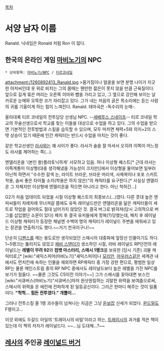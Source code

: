 [[목차]]

= 서양 남자 이름 =
Ranald. 닉네임은 Ronald 처럼 Ron 이 많다.

== 한국의 온라인 게임 [[마비노기]]의 NPC ==
 * 상위항목: [[마비노기/NPC]] / [[티르코네일]]

attachment:/1260892413_Ranald.jpg
>몸가짐이나 얼굴을 보면 분명 나이가 지긋한 아저씨인데 옷 위로 비치는 그의 몸매는 웬만한 젊은이 못지 않을 만큼 근육질이다. 앞으로 길게 묶은 머리는 오른쪽 이마와 뺨을 가리고 있고, 그 옆으로 강인해 보이는 날카로운 눈매와 오뚝한 코가 자리잡고 있다. 그가 내는 저음의 굵은 목소리에는 듣는 사람의 귀를 기울이게 하는 힘이 느껴진다.
Ranald. 테마곡은 -독수리의 눈매-.

울라대륙 티르 코네일의 전투담당 선생님 NPC. --[[세베루스 스네이프]]-- 티르 코네일 학교의 무술선생으로서 학교를 찾는 이들을 대상으로 수업을 하고 있다. 그의 수업을 받으면 기본적인 전투방법과 스킬을 습득할 수 있으며, 모두 마치면 체력+5와 의지+2의 스탯 상승이 있기 때문에 인간 캐릭터는 반드시 수업을 마치는 것이 좋다.

같은 학교선생인 [[라사]]와는 꽤 사이가 좋다. 라사가 술을 잘 마셔서 오히려 이쪽이 어느정도 라사를 제어하는 쪽(...).

엔델리온을 '(본인 왈)플라토닉하게' 사모하고 있음. 허나 이상형 퀘스트[* 근데 라사는 이쪽계통이 이상형(대충 생각해냈을 가능성이 크지만)]에서 이상형을 물어보면 일부러 아닌척 하면서 "수수한 갈색 눈, 라이트 브라운, 브라운 머리색, 사제복이나 포포 스커트 착용, 솜씨 좋은 타이틀 소지(착용은 하지 않은)"의 캐릭터를 요구한다.[* 사실상 엔델리온 그 자체지만 이상형에 엔델리온을 적으면 아니라고 한다. 아닌 척하긴...]

G2가 처음 업데이트 되었을 시절 이상형 퀘스트의 최종보스(...)였다. 다른 콧대 높은 엔피씨들이 차례차례 무너져갈 쯤에도 유독 레이널드만은 엔델리온을 닮은 캐릭터들이 세트로 작업을 걸어와도 절대 넘어가지 않았던 것. 결국 버그로 밝혀져(당시 고의적으로 버그를 삽입했단 소문이 있다) 패치 후 결국 유저들에게 정복(?)당했는데, 패치 후 레이널드 이상형 캐릭터가 등장한 채널엔 수백여 명의 캐릭터가 레이널드 주변을 에워싸고 있는 장관을 연출하기도 했다.~~거기 천국이구나!~~

단순히 [[디펜스]]를 깨는 용도로만 생각되었던 스매시의 대중화에 앞장선 인물이기도 하다. 1~5랭크는 뚫리지도 않았고 [[헤비 스탠더]]가 생소하던 시절, 라비 레이널드 RP던전의 레이널드는 '''레벨이 무려 92'''와 '''컴뱃 마스터리, 스매시 1랭크'''를 보유한 (당시 기준) 괴물 캐릭터로,[* [wiki:"셰익스피어(마비노기)"셰익스피어]나 [[모리안]], [[마우러스]]같은 세계관 내에서도 먼치킨에 속하는 인물을 제외하면 RP캐릭터 중 가장 강한 편으로, 평범한 일상 RP는 물론 메인스트림 중의 RP NPC 중에서도 레이널드보다 높은 레벨을 가진 NPC를 보기가 힘들다. ~~물론 그것도 C5이전 이야기~~] 그가 스매시를 꽂아대면 보스인 [wiki:"서큐버스(마비노기)"서큐버스]마저 원샷원킬하는 괴랄한 위력을 보여줌으로써, 스매시의 위력을 온 에린에 전파하게 된 일등공신이다. 그리곤 한마디 해주는 것이 일품이다. '''"헉헉... 힘든 전투였다." 개뿔이...'''

그러나 전투스킬 올 1랭 괴수들이 넘쳐나는 지금은 그냥 [[듣보잡]] 신세가 되었다. [[윈드밀]]도 F랭이고...

이것 외에도 두갈드 아일의 '트레이시의 비밀'이라고 하는, [[트레이시]]의 과거를 적은 책이 있는데 이 책의 저자가 레이널드다. ~~...님 도대체...?~~

== [[레사]]의 주인공 [[레이널드 버거]] ==
